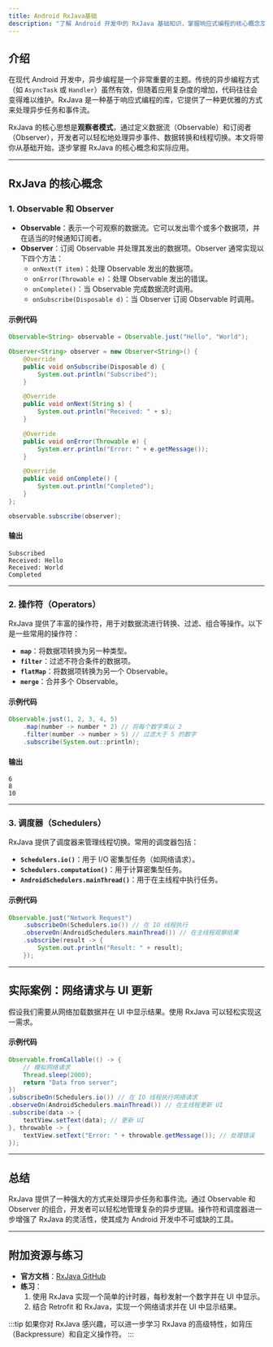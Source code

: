 ```yaml
---
title: Android RxJava基础
description: "了解 Android 开发中的 RxJava 基础知识，掌握响应式编程的核心概念及其在异步编程中的应用。"
---
```


## 介绍

在现代 Android 开发中，异步编程是一个非常重要的主题。传统的异步编程方式（如 `AsyncTask` 或 `Handler`）虽然有效，但随着应用复杂度的增加，代码往往会变得难以维护。RxJava 是一种基于响应式编程的库，它提供了一种更优雅的方式来处理异步任务和事件流。

RxJava 的核心思想是**观察者模式**，通过定义数据流（Observable）和订阅者（Observer），开发者可以轻松地处理异步事件、数据转换和线程切换。本文将带你从基础开始，逐步掌握 RxJava 的核心概念和实际应用。

---

## RxJava 的核心概念

### 1. Observable 和 Observer

- **Observable**：表示一个可观察的数据流。它可以发出零个或多个数据项，并在适当的时候通知订阅者。
- **Observer**：订阅 Observable 并处理其发出的数据项。Observer 通常实现以下四个方法：
  - `onNext(T item)`：处理 Observable 发出的数据项。
  - `onError(Throwable e)`：处理 Observable 发出的错误。
  - `onComplete()`：当 Observable 完成数据流时调用。
  - `onSubscribe(Disposable d)`：当 Observer 订阅 Observable 时调用。

#### 示例代码

```java
Observable<String> observable = Observable.just("Hello", "World");

Observer<String> observer = new Observer<String>() {
    @Override
    public void onSubscribe(Disposable d) {
        System.out.println("Subscribed");
    }

    @Override
    public void onNext(String s) {
        System.out.println("Received: " + s);
    }

    @Override
    public void onError(Throwable e) {
        System.err.println("Error: " + e.getMessage());
    }

    @Override
    public void onComplete() {
        System.out.println("Completed");
    }
};

observable.subscribe(observer);
```

#### 输出

```
Subscribed
Received: Hello
Received: World
Completed
```

---

### 2. 操作符（Operators）

RxJava 提供了丰富的操作符，用于对数据流进行转换、过滤、组合等操作。以下是一些常用的操作符：

- **`map`**：将数据项转换为另一种类型。
- **`filter`**：过滤不符合条件的数据项。
- **`flatMap`**：将数据项转换为另一个 Observable。
- **`merge`**：合并多个 Observable。

#### 示例代码

```java
Observable.just(1, 2, 3, 4, 5)
    .map(number -> number * 2) // 将每个数字乘以 2
    .filter(number -> number > 5) // 过滤大于 5 的数字
    .subscribe(System.out::println);
```

#### 输出

```
6
8
10
```

---

### 3. 调度器（Schedulers）

RxJava 提供了调度器来管理线程切换。常用的调度器包括：

- **`Schedulers.io()`**：用于 I/O 密集型任务（如网络请求）。
- **`Schedulers.computation()`**：用于计算密集型任务。
- **`AndroidSchedulers.mainThread()`**：用于在主线程中执行任务。

#### 示例代码

```java
Observable.just("Network Request")
    .subscribeOn(Schedulers.io()) // 在 IO 线程执行
    .observeOn(AndroidSchedulers.mainThread()) // 在主线程观察结果
    .subscribe(result -> {
        System.out.println("Result: " + result);
    });
```

---

## 实际案例：网络请求与 UI 更新

假设我们需要从网络加载数据并在 UI 中显示结果。使用 RxJava 可以轻松实现这一需求。

#### 示例代码

```java
Observable.fromCallable(() -> {
    // 模拟网络请求
    Thread.sleep(2000);
    return "Data from server";
})
.subscribeOn(Schedulers.io()) // 在 IO 线程执行网络请求
.observeOn(AndroidSchedulers.mainThread()) // 在主线程更新 UI
.subscribe(data -> {
    textView.setText(data); // 更新 UI
}, throwable -> {
    textView.setText("Error: " + throwable.getMessage()); // 处理错误
});
```

---

## 总结

RxJava 提供了一种强大的方式来处理异步任务和事件流。通过 Observable 和 Observer 的组合，开发者可以轻松地管理复杂的异步逻辑。操作符和调度器进一步增强了 RxJava 的灵活性，使其成为 Android 开发中不可或缺的工具。

---

## 附加资源与练习

- **官方文档**：[RxJava GitHub](https://github.com/ReactiveX/RxJava)
- **练习**：
  1. 使用 RxJava 实现一个简单的计时器，每秒发射一个数字并在 UI 中显示。
  2. 结合 Retrofit 和 RxJava，实现一个网络请求并在 UI 中显示结果。

:::tip
如果你对 RxJava 感兴趣，可以进一步学习 RxJava 的高级特性，如背压（Backpressure）和自定义操作符。
:::